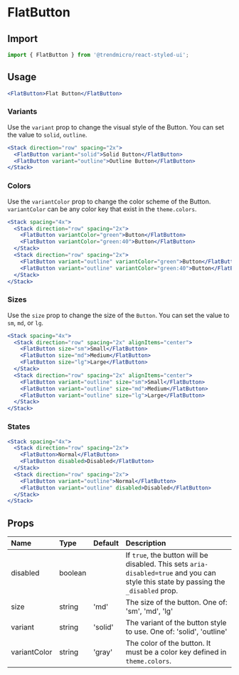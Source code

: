 # FlatButton

## Import

```js
import { FlatButton } from '@trendmicro/react-styled-ui';
```

## Usage

```jsx
<FlatButton>Flat Button</FlatButton>
```

### Variants

Use the `variant` prop to change the visual style of the Button. You can set the value to `solid`, `outline`.

```jsx
<Stack direction="row" spacing="2x">
  <FlatButton variant="solid">Solid Button</FlatButton>
  <FlatButton variant="outline">Outline Button</FlatButton>
</Stack>
```

### Colors

Use the `variantColor` prop to change the color scheme of the Button. `variantColor` can be any color key that exist in the `theme.colors`.

```jsx
<Stack spacing="4x">
  <Stack direction="row" spacing="2x">
    <FlatButton variantColor="green">Button</FlatButton>
    <FlatButton variantColor="green:40">Button</FlatButton>
  </Stack>
  <Stack direction="row" spacing="2x">
    <FlatButton variant="outline" variantColor="green">Button</FlatButton>
    <FlatButton variant="outline" variantColor="green:40">Button</FlatButton>
  </Stack>
</Stack>
```

### Sizes

Use the `size` prop to change the size of the `Button`. You can set the value to `sm`, `md`, or `lg`.

```jsx
<Stack spacing="4x">
  <Stack direction="row" spacing="2x" alignItems="center">
    <FlatButton size="sm">Small</FlatButton>
    <FlatButton size="md">Medium</FlatButton>
    <FlatButton size="lg">Large</FlatButton>
  </Stack>
  <Stack direction="row" spacing="2x" alignItems="center">
    <FlatButton variant="outline" size="sm">Small</FlatButton>
    <FlatButton variant="outline" size="md">Medium</FlatButton>
    <FlatButton variant="outline" size="lg">Large</FlatButton>
  </Stack>
</Stack>
```

### States

```jsx
<Stack spacing="4x">
  <Stack direction="row" spacing="2x">
    <FlatButton>Normal</FlatButton>
    <FlatButton disabled>Disabled</FlatButton>
  </Stack>
  <Stack direction="row" spacing="2x">
    <FlatButton variant="outline">Normal</FlatButton>
    <FlatButton variant="outline" disabled>Disabled</FlatButton>
  </Stack>
</Stack>
```

## Props

| Name | Type | Default | Description |
| :--- | :--- | :------ | :---------- |
| disabled | boolean | | If `true`, the button will be disabled. This sets `aria-disabled=true` and you can style this state by passing the `_disabled` prop. |
| size | string | 'md' | The size of the button. One of: 'sm', 'md', 'lg' |
| variant | string | 'solid' | The variant of the button style to use. One of: 'solid', 'outline' |
| variantColor | string | 'gray' | The color of the button. It must be a color key defined in `theme.colors`. |
